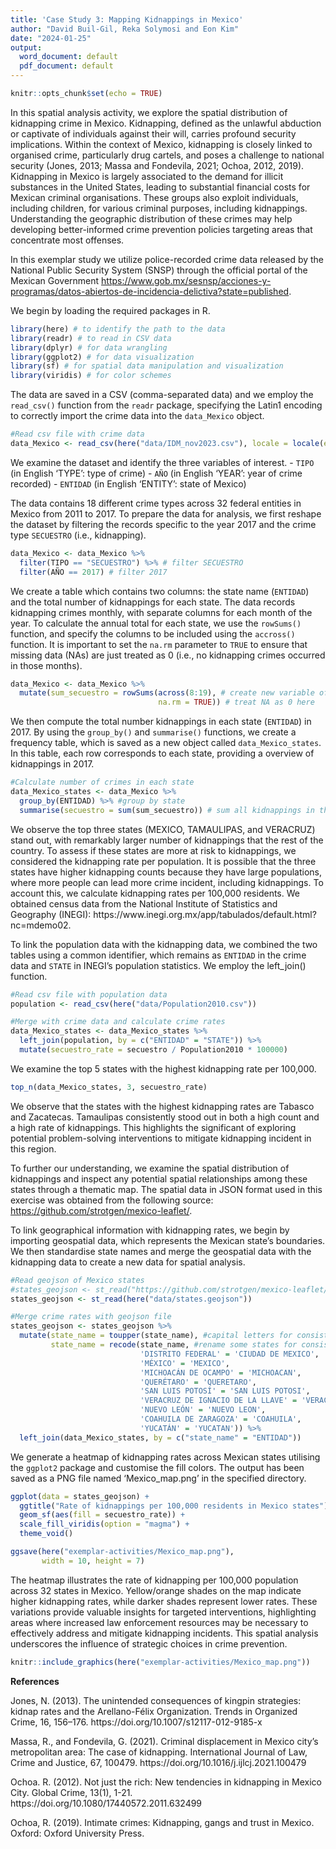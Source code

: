 ```yaml
---
title: 'Case Study 3: Mapping Kidnappings in Mexico'
author: "David Buil-Gil, Reka Solymosi and Eon Kim"
date: "2024-01-25"
output:
  word_document: default
  pdf_document: default
---
```


```r
knitr::opts_chunk$set(echo = TRUE)
```

In this spatial analysis activity, we explore the spatial distribution of kidnapping crime in Mexico. Kidnapping, defined as the unlawful abduction or captivate of individuals against their will, carries profound security implications. Within the context of Mexico, kidnapping is closely linked to organised crime, particularly drug cartels, and poses a challenge to national security (Jones, 2013; Massa and Fondevila, 2021; Ochoa, 2012, 2019). Kidnapping in Mexico is largely associated to the demand for illicit substances in the United States, leading to substantial financial costs for Mexican criminal organisations. These groups also exploit individuals, including children, for various criminal purposes, including kidnappings. Understanding the geographic distribution of these crimes may help developing better-informed crime prevention policies targeting areas that concentrate most offenses.

In this exemplar study we utilize police-recorded crime data released by the National Public Security System (SNSP) through the official portal of the Mexican Government [https://www.gob.mx/sesnsp/acciones-y-programas/datos-abiertos-de-incidencia-delictiva?state=published](https://www.gob.mx/sesnsp/acciones-y-programas/datos-abiertos-de-incidencia-delictiva?state=published).

We begin by loading the required packages in R.

```r
library(here) # to identify the path to the data
library(readr) # to read in CSV data
library(dplyr) # for data wrangling
library(ggplot2) # for data visualization
library(sf) # for spatial data manipulation and visualization
library(viridis) # for color schemes
```

The data are saved in a CSV (comma-separated data) and we employ the `read_csv()` function from the `readr` package, specifying the Latin1 encoding to correctly import the crime data into the `data_Mexico` object.

```r
#Read csv file with crime data
data_Mexico <- read_csv(here("data/IDM_nov2023.csv"), locale = locale(encoding = "Latin1"))

```

We examine the dataset and identify the three variables of interest. 
- `TIPO` (in English 'TYPE': type of crime)
- `AÑO` (in English 'YEAR': year of crime recorded)
- `ENTIDAD` (in English 'ENTITY': state of Mexico)

The data contains 18 different crime types across 32 federal entities in Mexico from 2011 to 2017. To prepare the data for analysis, we first reshape the dataset by filtering the records specific to the year 2017 and the crime type `SECUESTRO` (i.e., kidnapping).

```r
data_Mexico <- data_Mexico %>%
  filter(TIPO == "SECUESTRO") %>% # filter SECUESTRO
  filter(AÑO == 2017) # filter 2017
```

We create a table which contains two columns: the state name (`ENTIDAD`) and the total number of kidnappings for each state. The data records kidnapping crimes monthly, with separate columns for each month of the year. To calculate the annual total for each state, we use the `rowSums()` function, and specify the columns to be included using the `accross()` function. It is important to set the `na.rm` parameter to `TRUE` to ensure that missing data (NAs) are just treated as 0 (i.e., no kidnapping crimes occurred in those months).

```r
data_Mexico <- data_Mexico %>%
  mutate(sum_secuestro = rowSums(across(8:19), # create new variable of sums
                                 na.rm = TRUE)) # treat NA as 0 here
```

We then compute the total number kidnappings in each state (`ENTIDAD`) in 2017. By using the `group_by()` and `summarise()` functions, we create a frequency table, which is saved as a new object called `data_Mexico_states`. In this table, each row corresponds to each state, providing a overview of kidnappings in 2017.

```r
#Calculate number of crimes in each state
data_Mexico_states <- data_Mexico %>%
  group_by(ENTIDAD) %>% #group by state
  summarise(secuestro = sum(sum_secuestro)) # sum all kidnappings in the state
```

We observe the top three states (MEXICO, TAMAULIPAS, and VERACRUZ) stand out, with remarkably larger number of kidnappings that the rest of the country. To assess if these states are more at risk to kidnappings, we considered the kidnapping rate per population. It is possible that the three states have higher kidnapping counts because they have large populations, where more people can lead more crime incident, including kidnappings. To account this, we calculate kidnapping rates per 100,000 residents. We obtained census data from the National Institute of Statistics and Geography (INEGI): https://www.inegi.org.mx/app/tabulados/default.html?nc=mdemo02.

To link the population data with the kidnapping data, we combined the two tables using a common identifier, which remains as `ENTIDAD` in the crime data and `STATE` in INEGI's population statistics. We employ the left_join() function.

```r
#Read csv file with population data
population <- read_csv(here("data/Population2010.csv"))

#Merge with crime data and calculate crime rates
data_Mexico_states <- data_Mexico_states %>%
  left_join(population, by = c("ENTIDAD" = "STATE")) %>%
  mutate(secuestro_rate = secuestro / Population2010 * 100000)
```

We examine the top 5 states with the highest kidnapping rate per 100,000.

```r
top_n(data_Mexico_states, 3, secuestro_rate)
```

We observe that the states with the highest kidnapping rates are Tabasco and Zacatecas. Tamaulipas consistently stood out in both a high count and a high rate of kidnappings. This highlights the significant of exploring potential problem-solving interventions to mitigate kidnapping incident in this region. 

To further our understanding, we examine the spatial distribution of kidnappings and inspect any potential spatial relationships among these states through a thematic map. The spatial data in JSON format used in this exercise was obtained from the following source: [https://github.com/strotgen/mexico-leaflet/](https://github.com/strotgen/mexico-leaflet/).

To link geographical information with kidnapping rates, we begin by importing geospatial data, which represents the Mexican state's boundaries. We then standardise state names and merge the geospatial data with the kidnapping data to create a new data for spatial analysis. 

```r
#Read geojson of Mexico states
#states_geojson <- st_read("https://github.com/strotgen/mexico-leaflet/blob/master/states.geojson")
states_geojson <- st_read(here("data/states.geojson"))

#Merge crime rates with geojson file
states_geojson <- states_geojson %>%
  mutate(state_name = toupper(state_name), #capital letters for consistency
         state_name = recode(state_name, #rename some states for consistency
                             'DISTRITO FEDERAL' = 'CIUDAD DE MEXICO',
                             'MÉXICO' = 'MEXICO',
                             'MICHOACÁN DE OCAMPO' = 'MICHOACAN',
                             'QUERÉTARO' = 'QUERETARO',
                             'SAN LUIS POTOSÍ' = 'SAN LUIS POTOSI',
                             'VERACRUZ DE IGNACIO DE LA LLAVE' = 'VERACRUZ',
                             'NUEVO LEÓN' = 'NUEVO LEON',
                             'COAHUILA DE ZARAGOZA' = 'COAHUILA',
                             'YUCATÁN' = 'YUCATAN')) %>% 
  left_join(data_Mexico_states, by = c("state_name" = "ENTIDAD"))
```

We generate a heatmap of kidnapping rates across Mexican states utilising the `ggplot2` package and customise the fill colors. The output has been saved as a PNG file named 'Mexico_map.png' in the specified directory.

```r
ggplot(data = states_geojson) +
  ggtitle("Rate of kidnappings per 100,000 residents in Mexico states") +
  geom_sf(aes(fill = secuestro_rate)) +
  scale_fill_viridis(option = "magma") +
  theme_void()

ggsave(here("exemplar-activities/Mexico_map.png"), 
       width = 10, height = 7)
```

The heatmap illustrates the rate of kidnapping per 100,000 population across 32 states in Mexico. Yellow/orange shades on the map indicate higher kidnapping rates, while darker shades represent lower rates. These variations provide valuable insights for targeted interventions, highlighting areas where increased law enforcement resources may be necessary to effectively address and mitigate kidnapping incidents. This spatial analysis underscores the influence of strategic choices in crime prevention.

```r
knitr::include_graphics(here("exemplar-activities/Mexico_map.png"))
```



**References**

Jones, N. (2013). The unintended consequences of kingpin strategies: kidnap rates and the Arellano-Félix Organization. Trends in Organized Crime, 16, 156–176. https://doi.org/10.1007/s12117-012-9185-x

Massa, R., and Fondevila, G. (2021). Criminal displacement in Mexico city's metropolitan area: The case of kidnapping. International Journal of Law, Crime and Justice, 67, 100479. https://doi.org/10.1016/j.ijlcj.2021.100479

Ochoa. R. (2012). Not just the rich: New tendencies in kidnapping in Mexico City. Global Crime, 13(1), 1-21. https://doi.org/10.1080/17440572.2011.632499

Ochoa, R. (2019). Intimate crimes: Kidnapping, gangs and trust in Mexico. Oxford: Oxford University Press.
